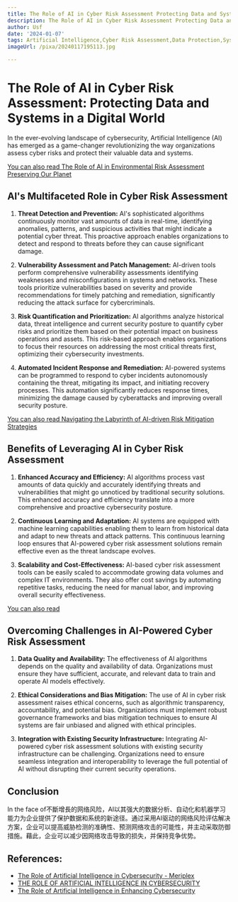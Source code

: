 ```yaml
---
title: The Role of AI in Cyber Risk Assessment Protecting Data and Systems
description: The Role of AI in Cyber Risk Assessment Protecting Data and Systems
author: Usf
date: '2024-01-07'
tags: Artificial Intelligence,Cyber Risk Assessment,Data Protection,System Security
imageUrl: /pixa/20240117195113.jpg

---
```

# The Role of AI in Cyber Risk  Assessment:  Protecting  Data and  Systems  in a Digital World

In the ever-evolving landscape of cybersecurity, Artificial Intelligence (AI)  has  emerged as a game-changer revolutionizing the way organizations assess cyber risks and protect their valuable data and systems.

[You can also read The  Role of AI  in Environmental Risk Assessment Preserving Our Planet](The%20Role%20of%20AI%20in%20Environmental%20Risk%20Assessment%20Preserving%20Our%20Planet)


## AI's Multifaceted Role in Cyber Risk Assessment

1. **Threat Detection and Prevention:**
   AI's sophisticated algorithms continuously monitor  vast amounts of data in  real-time, identifying anomalies, patterns, and suspicious activities that might indicate  a potential cyber threat. This proactive approach enables organizations to detect  and respond to threats before  they  can cause significant damage.

2. **Vulnerability Assessment and Patch Management:**
   AI-driven tools perform comprehensive vulnerability  assessments identifying weaknesses and misconfigurations in systems and networks. These tools prioritize vulnerabilities based on severity and provide  recommendations for timely patching and remediation, significantly reducing the attack surface for cybercriminals.

3. **Risk Quantification and Prioritization:**
   AI algorithms analyze historical data,  threat intelligence  and current security posture to quantify cyber risks and prioritize them based on their potential impact on  business operations and assets. This risk-based approach enables organizations to focus their resources on  addressing the most critical threats first, optimizing their cybersecurity  investments.

4. **Automated Incident Response  and Remediation:**
   AI-powered systems can be programmed to respond to cyber incidents autonomously containing the threat, mitigating its  impact, and initiating recovery processes. This automation significantly reduces response times, minimizing the damage caused by cyberattacks and improving  overall security posture.

[You can also read Navigating  the  Labyrinth of AI-driven Risk Mitigation Strategies](Navigating%20the%20Labyrinth%20of%20AI-driven%20Risk%20Mitigation%20Strategies)


## Benefits of Leveraging AI in Cyber Risk Assessment

1. **Enhanced Accuracy and Efficiency:**
   AI  algorithms process vast amounts of data quickly and  accurately identifying threats and  vulnerabilities that might go unnoticed by traditional security  solutions. This enhanced accuracy and efficiency translate into a more comprehensive and proactive cybersecurity posture.

2.  **Continuous Learning and  Adaptation:**
    AI systems are equipped with machine learning capabilities enabling them to learn from historical data and adapt to new threats and attack patterns. This continuous learning loop ensures that AI-powered cyber risk assessment solutions  remain effective even as the threat landscape evolves.

3. **Scalability  and Cost-Effectiveness:**
   AI-based cyber risk assessment tools can be easily  scaled to accommodate growing data volumes and complex IT  environments. They also offer cost savings by automating repetitive tasks, reducing the need for manual labor, and improving overall security effectiveness.

[You  can also read ]()


## Overcoming Challenges in AI-Powered  Cyber Risk Assessment

1. **Data  Quality and Availability:**
   The effectiveness of AI algorithms depends on the quality and availability of data. Organizations must  ensure  they have  sufficient, accurate, and relevant data to train and  operate AI models effectively.

2. **Ethical Considerations and Bias  Mitigation:**
    The use of AI  in cyber  risk assessment raises ethical concerns, such as algorithmic transparency, accountability, and potential bias. Organizations must implement robust governance frameworks and bias mitigation techniques to ensure AI systems are fair unbiased and aligned with ethical principles.

3. **Integration with Existing Security Infrastructure:**
    Integrating AI-powered cyber risk assessment  solutions with existing security infrastructure can be challenging. Organizations  need to ensure seamless integration and interoperability to leverage the full  potential of AI without disrupting  their current security operations.

## Conclusion

In the face of不斷增長的网络风险，AI以其强大的数据分析、自动化和机器学习能力为企业提供了保护数据和系统的新途径。通过采用AI驱动的网络风险评估解决方案，企业可以提高威胁检测的准确性、预测网络攻击的可能性，并主动采取防御措施。藉此，企业可以减少因网络攻击导致的损失，并保持竞争优势。

## References:
- [The Role of Artificial Intelligence in Cybersecurity - Meriplex](https://meriplex.com/the-role-of-artificial-intelligence-in-cybersecurity/)
- [THE ROLE OF ARTIFICIAL INTELLIGENCE IN CYBERSECURITY](https://www.linkedin.com/pulse/role-artificial-intelligence-cybersecurity-enhancing-threat)
- [The Role of Artificial Intelligence in Enhancing Cybersecurity](https://www.linkedin.com/pulse/role-artificial-intelligence-enhancing-cybersecurity-techcorlab)
